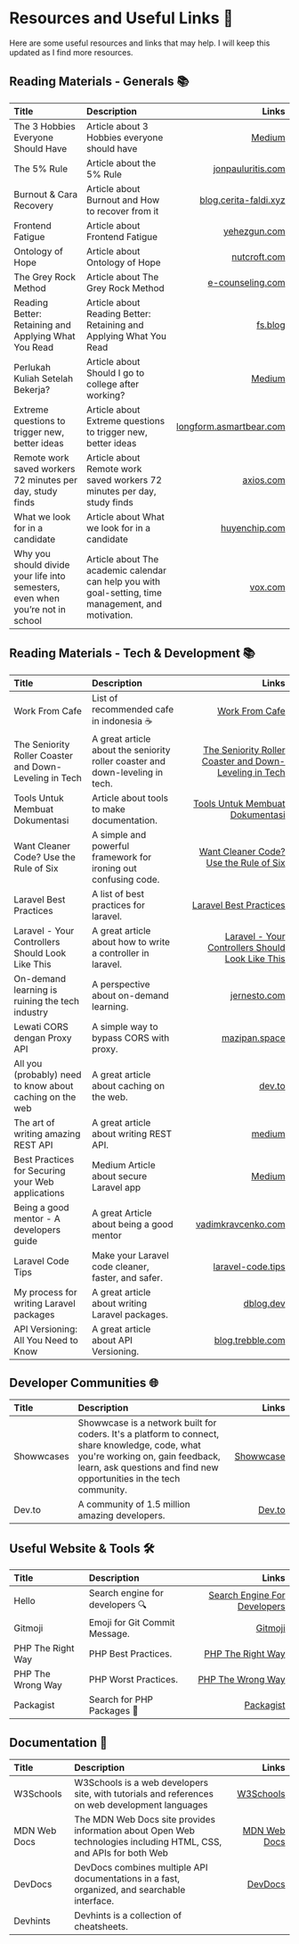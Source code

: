 # Resources and Useful Links 📌

Here are some useful resources and links that may help. I will keep this updated as I find more resources.

## Reading Materials - Generals 📚️
| Title                                                                          | Description                                                                                          |                                                                                                    Links |
|:-------------------------------------------------------------------------------|:-----------------------------------------------------------------------------------------------------|---------------------------------------------------------------------------------------------------------:|
| The 3 Hobbies Everyone Should Have                                             | Article about 3 Hobbies everyone should have                                                         |            [Medium](https://medium.com/age-of-awareness/the-3-hobbies-everyone-should-have-1a2de934be83) |
| The 5% Rule                                                                    | Article about the 5% Rule                                                                            |                                  [jonpauluritis.com](https://jonpauluritis.com/articles/5-percent-rule/) |
| Burnout & Cara Recovery                                                        | Article about Burnout and How to recover from it                                                     |                       [blog.cerita-faldi.xyz](https://blog.cerita-faldi.xyz/burn-out-dan-cara-recovery/) |
| Frontend Fatigue                                                               | Article about Frontend Fatigue                                                                       |                                           [yehezgun.com](https://yehezgun.com/articles/frontend-fatigue) |
| Ontology of Hope                                                               | Article about Ontology of Hope                                                                       |                                           [nutcroft.com](https://nutcroft.com/blog/an-ontology-of-hope/) |
| The Grey Rock Method                                                           | Article about The Grey Rock Method                                                                   |                  [e-counseling.com](https://www.e-counseling.com/articles/what-is-the-grey-rock-method/) |
| Reading Better: Retaining and Applying What You Read                           | Article about Reading Better: Retaining and Applying What You Read                                   |                                                                      [fs.blog](https://fs.blog/reading/) |
| Perlukah Kuliah Setelah Bekerja?                                               | Article about Should I go to college after working?                                                  |      [Medium](https://medium.com/komunitas-blogger-m/masih-perlukah-kuliah-setelah-bekerja-93964c871939) |
| Extreme questions to trigger new, better ideas                                 | Article about Extreme questions to trigger new, better ideas                                         |                      [longform.asmartbear.com](https://longform.asmartbear.com/posts/extreme-questions/) |
| Remote work saved workers 72 minutes per day, study finds                      | Article about Remote work saved workers 72 minutes per day, study finds                              |   [axios.com](https://www.axios.com/2023/01/24/remote-work-saved-workers-72-minutes-per-day-study-finds) |
| What we look for in a candidate                                                | Article about What we look for in a candidate                                                        |                   [huyenchip.com](https://huyenchip.com/2023/01/24/what-we-look-for-in-a-candidate.html) |
| Why you should divide your life into semesters, even when you’re not in school | Article about The academic calendar can help you with goal-setting, time management, and motivation. | [vox.com](https://www.vox.com/even-better/23835758/divide-life-semesters-not-in-school-motivation-goals) |

## Reading Materials - Tech & Development 📚️
| Title                                                    | Description                                                                   |                                                                                                                                            Links |
|:---------------------------------------------------------|:------------------------------------------------------------------------------|-------------------------------------------------------------------------------------------------------------------------------------------------:|
| Work From Cafe                                           | List of recommended cafe in indonesia ☕️                                      |                                                                                               [Work From Cafe](https://workfromcafe.glide.page/) |
| The Seniority Roller Coaster and Down-Leveling in Tech   | A great article about the seniority roller coaster and down-leveling in tech. |                       [The Seniority Roller Coaster and Down-Leveling in Tech](https://blog.pragmaticengineer.com/the-seniority-roller-coaster/) |
| Tools Untuk Membuat Dokumentasi                          | Article about tools to make documentation.                                    |                                                      [Tools Untuk Membuat Dokumentasi](https://blog.cerita-faldi.xyz/tools-membuat-dokumentasi/) |
| Want Cleaner Code? Use the Rule of Six                   | A simple and powerful framework for ironing out confusing code.               |                                                                 [Want Cleaner Code? Use the Rule of Six](https://davidamos.dev/the-rule-of-six/) |
| Laravel Best Practices                                   | A list of best practices for laravel.                                         |                                                                     [Laravel Best Practices](https://benjamincrozat.com/laravel-best-practices/) |
| Laravel - Your Controllers Should Look Like This         | A great article about how to write a controller in laravel.                   | [Laravel - Your Controllers Should Look Like This](https://medium.com/@macielthiago/laravel-your-controllers-should-look-like-this-c09ff9f40841) |
| On-demand learning is ruining the tech industry          | A perspective about on-demand learning.                                       |                                                                                  [jernesto.com](https://www.jernesto.com/articles/learning.html) |
| Lewati CORS dengan Proxy API                             | A simple way to bypass CORS with proxy.                                       |                                                                              [mazipan.space](https://mazipan.space/lewati-cors-dengan-proxy-api) |
| All you (probably) need to know about caching on the web | A great article about caching on the web.                                     |                                                  [dev.to](https://dev.to/enterspeed/all-you-probably-need-to-know-about-caching-on-the-web-4loa) |
| The art of writing amazing REST API                      | A great article about writing REST API.                                       |                                                          [medium](https://jkebertz.medium.com/the-art-of-writing-amazing-rest-apis-dc4c4100478d) |
| Best Practices for Securing your Web applications        | Medium Article about secure Laravel app                                       |        [Medium](https://medium.com/@yaghi.moh/fortifying-your-laravel-application-best-practices-for-securing-your-web-application-b6d4242d0bb8) |
| Being a good mentor - A developers guide                 | A great Article about being a good mentor                                     |                                                                     [vadimkravcenko.com](https://vadimkravcenko.com/shorts/good-mentor/#preface) |
| Laravel Code Tips                                        | Make your Laravel code cleaner, faster, and safer.                            |                                                                                                  [laravel-code.tips](https://laravel-code.tips/) |
| My process for writing Laravel packages                  | A great article about writing Laravel packages.                               |                                                                          [dblog.dev](https://dcblog.dev/my-process-for-writing-laravel-packages) |
| API Versioning: All You Need to Know                     | A great article about API Versioning.                                         |                                                                [blog.trebble.com](https://blog.treblle.com/api-versioning-all-you-need-to-know/) |

## Developer Communities 🌐
| Title      | Description                                                                                                                                                                                               |                              Links |
|:-----------|:----------------------------------------------------------------------------------------------------------------------------------------------------------------------------------------------------------|-----------------------------------:|
| Showwcases | Showwcase is a network built for coders. It's a platform to connect, share knowledge, code, what you're working on, gain feedback, learn, ask questions and find new opportunities in the tech community. | [Showwcase](https://showwcase.com) |
| Dev.to     | A community of 1.5 million amazing developers.                                                                                                                                                            |           [Dev.to](https://dev.to) |

## Useful Website & Tools 🛠️

| Title             | Description                     |                                                     Links |
|:------------------|:--------------------------------|----------------------------------------------------------:|
| Hello             | Search engine for developers 🔍 | [Search Engine For Developers](https://beta.sayhello.so/) |
| Gitmoji           | Emoji for Git Commit Message.   |                           [Gitmoji](https://gitmoji.dev/) |
| PHP The Right Way | PHP Best Practices.             |          [PHP The Right Way](https://phptherightway.com/) |
| PHP The Wrong Way | PHP Worst Practices.            |          [PHP The Wrong Way](https://phpthewrongway.com/) |
| Packagist         | Search for PHP Packages 🐘      |                       [Packagist](https://packagist.org/) |

## Documentation 📖️

| Title        | Description                                                                                                       |                                                Links |
|:-------------|:------------------------------------------------------------------------------------------------------------------|-----------------------------------------------------:|
| W3Schools    | W3Schools is a web developers site, with tutorials and references on web development languages                    |              [W3Schools](https://www.w3schools.com/) |
| MDN Web Docs | The MDN Web Docs site provides information about Open Web technologies including HTML, CSS, and APIs for both Web | [MDN Web Docs](https://developer.mozilla.org/en-US/) |
| DevDocs      | DevDocs combines multiple API documentations in a fast, organized, and searchable interface.                      |                       [DevDocs](https://devdocs.io/) |
| Devhints     | Devhints is a collection of cheatsheets.                                                                          |                                                      |
